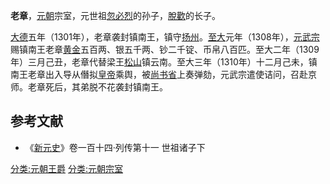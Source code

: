'''老章'''，[[元朝|元朝]]宗室，元世祖[[忽必烈|忽必烈]]的孙子，[[脫歡_(鎮南王)|脫歡]]的长子。

[[大德_(元朝)|大德]]五年（1301年），老章袭封镇南王，镇守[[扬州|扬州]]。[[至大|至大]]元年（1308年），[[元武宗|元武宗]]赐镇南王老章[[黄金|黄金]]五百两、银五千两、钞二千锭、币帛八百匹。至大二年（1309年）三月己丑，老章代替梁王[[松山_(梁王)|松山]]镇云南。至大三年（1310年）十二月己未，镇南王老章出入导从僭拟[[皇帝|皇帝]]乘舆，被[[尚书省|尚书省]]上奏弹劾，元武宗遣使诘问，召赴京师。老章死后，其弟脱不花袭封镇南王。
==参考文献==
*《[[新元史|新元史]]》卷一百十四·列传第十一 世祖诸子下
[[分类:元朝王爵|分类:元朝王爵]]
[[分类:元朝宗室|分类:元朝宗室]]